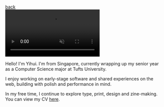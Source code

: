 
<div className="heading">
  <a className="back" href="/"><LeftArrow />back</a>
  <span />
</div>

<div style={{ marginBottom: 24 }}>
  <video
    className="about-video"
    src="https://product-design-portfolio.s3.us-east-2.amazonaws.com/me_fuji.mp4"
    muted={true}
    loop={true}
    controls={false}
    autoPlay={true}
    playsInline={true}
  />
  <div style={{ marginTop: 4, color: "#b9b9b9" }}>c. Dec 2023</div>
</div>

Hello! I'm Yihui. I'm from Singapore, currently wrapping up my senior year as a Computer Science major at Tufts University.

I enjoy working on early-stage software and shared experiences on the web, building with polish and performance in mind.

In my free time, I continue to explore type, print, design and zine-making. You can view my CV [here](https://drive.google.com/file/d/1GsnLYP3rDLM0YW6e4UPx_i8z2ClFOyQA/view).

<LastUpdated />